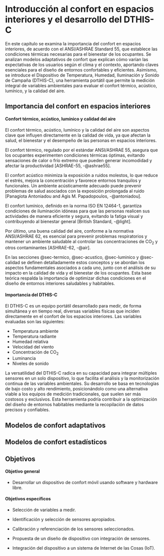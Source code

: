 # Introducción al confort en espacios interiores y el desarrollo del DTHIS-C {#cap-intro}

En este capítulo se examina la importancia del confort en espacios interiores, de acuerdo con el ANSI/ASHRAE Standard 55, que establece las condiciones térmicas necesarias para el bienestar de los ocupantes. Se analizan modelos adaptativos de confort que explican cómo varían las expectativas de los usuarios según el clima y el contexto, aportando claves esenciales para el diseño de entornos confortables y eficientes. Asimismo, se introduce el Dispositivo de Temperatura, Humedad, Iluminación y Sonido de Campaña (DTHIS-C), una herramienta portátil que permite la medición integral de variables ambientales para evaluar el confort térmico, acústico, lumínico, y la calidad del aire.

## Importancia del confort en espacios interiores {#sec-importancia}

#### Confort térmico, acústico, lumínico y calidad del aire

El confort térmico, acústico, lumínico y la calidad del aire son aspectos clave que influyen directamente en la calidad de vida, ya que afectan la salud, el bienestar y el desempeño de las personas en espacios interiores.

El confort térmico, regulado por el estándar ANSI/ASHRAE 55, asegura que los ocupantes experimenten condiciones térmicas óptimas, evitando sensaciones de calor o frío extremo que pueden generar incomodidad y afectar la productividad [ASHRAE-55, -@ashrae55].

El confort acústico minimiza la exposición a ruidos molestos, lo que reduce el estrés, mejora la concentración y favorece entornos tranquilos y funcionales. Un ambiente acústicamente adecuado puede prevenir problemas de salud asociados con la exposición prolongada al ruido [Panagiota Antoniadou and Agis M. Papadopoulos, -@antoniadou].

El confort lumínico, definido en la norma ISO EN 12464-1, garantiza condiciones de iluminación idóneas para que las personas realicen sus actividades de manera eficiente y segura, evitando la fatiga visual y contribuyendo al bienestar general [British Standard, -@light].

Por último, una buena calidad del aire, conforme a la normativa ANSI/ASHRAE 62, es esencial para prevenir problemas respiratorios y mantener un ambiente saludable al controlar las concentraciones de CO<sub>2</sub> y otros contaminantes [ASHRAE-62, -@air].

En las secciones @sec-termico, @sec-acustico, @sec-luminico y @sec-calidad se definen detalladamente estos conceptos y se abordan los aspectos fundamentales asociados a cada uno, junto con el análisis de su impacto en la calidad de vida y el bienestar de los ocupantes. Esta base teórica respalda la importancia de optimizar dichas condiciones en el diseño de entornos interiores saludables y habitables.

#### Importancia del DTHIS-C

El DTHIS-C es un equipo portátil desarrollado para medir, de forma simultánea y en tiempo real, diversas variables físicas que inciden directamente en el confort de los espacios interiores. Las variables evaluadas son las siguientes:

- Temperatura ambiente
- Temperatura radiante
- Humedad relativa
- Velocidad del viento
- Concentración de CO<sub>2</sub>
- Luminancia
- Niveles de sonido

La versatilidad del DTHIS-C radica en su capacidad para integrar múltiples sensores en un solo dispositivo, lo que facilita el análisis y la monitorización continua de las variables ambientales. Su desarrollo se basa en tecnologías de bajo costo y alto rendimiento, posicionándolo como una alternativa viable a los equipos de medición tradicionales, que suelen ser más costosos y exclusivos. Esta herramienta podría contribuir a la optimización del diseño de entornos habitables mediante la recopilación de datos precisos y confiables.

## Modelos de confort adaptativos {#sec-adaptativos}

## Modelos de confort estadísticos {#sec-estadisticos}

## Objetivos {#sec-objetivos}

#### Objetivo general

- Desarrollar un dispositivo de confort móvil usando software y hardware libre.

#### Objetivos específicos

- Selección de variables a medir.

- Identificación y selección de sensores apropiados.

- Calibración y referenciación de los sensores seleccionados.

- Propuesta de un diseño de dispositivo con integración de sensores.

- Integración del dispositivo a un sistema de Internet de las Cosas (IoT).
